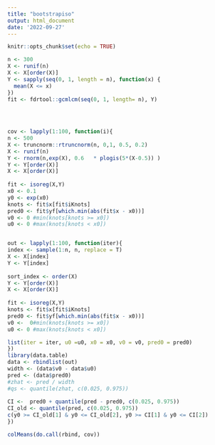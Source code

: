 ```yaml
---
title: "bootstrapiso"
output: html_document
date: '2022-09-27'
---
```


```r
knitr::opts_chunk$set(echo = TRUE)
```



```r
n <- 300
X <- runif(n)
X <- X[order(X)]
Y <- sapply(seq(0, 1, length = n), function(x) {
  mean(X <= x)
})
fit <- fdrtool::gcmlcm(seq(0, 1, length= n), Y)
 
 



```

```r
 
cov <- lapply(1:100, function(i){
n <- 500
X <- truncnorm::rtruncnorm(n, 0,1, 0.5, 0.2)
X <- runif(n)
Y <- rnorm(n,exp(X), 0.6   * plogis(5*(X-0.5)) )
Y <- Y[order(X)]
X <- X[order(X)]
 
fit <- isoreg(X,Y)
x0 <- 0.1
y0 <- exp(x0)
knots <- fit$x[fit$iKnots]
pred0 <- fit$yf[which.min(abs(fit$x - x0))]
v0 <- 0 #min(knots[knots >= x0])
u0 <- 0 #max(knots[knots < x0])


out <- lapply(1:100, function(iter){
index <- sample(1:n, n, replace = T)
X <- X[index]
Y <- Y[index]
 
sort_index <- order(X)
Y <- Y[order(X)]
X <- X[order(X)]
 
fit <- isoreg(X,Y)
knots <- fit$x[fit$iKnots]
pred0 <- fit$yf[which.min(abs(fit$x - x0))]
v0 <-  0#min(knots[knots >= x0])
u0 <- 0 #max(knots[knots < x0])

list(iter = iter, u0 =u0, x0 = x0, v0 = v0, pred0 = pred0)
}) 
library(data.table)
data <- rbindlist(out)
width <- (data$v0 - data$u0)
pred <- (data$pred0)
#zhat <- pred / width
#qs <- quantile(zhat, c(0.025, 0.975))
 
CI <-  pred0 + quantile(pred - pred0, c(0.025, 0.975))
CI_old <- quantile(pred, c(0.025, 0.975))
c(y0 >= CI_old[1] & y0 <= CI_old[2], y0 >= CI[1] & y0 <= CI[2])
})

colMeans(do.call(rbind, cov))

```
